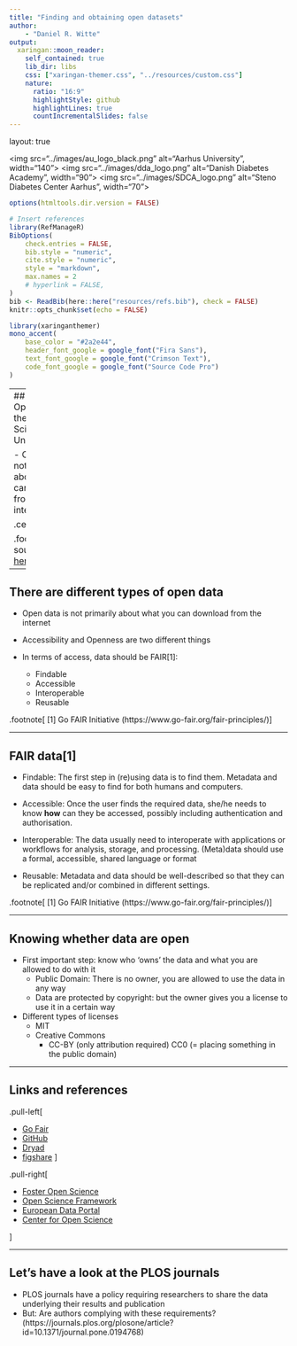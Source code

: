 ```yaml
---
title: "Finding and obtaining open datasets"
author: 
    - "Daniel R. Witte"
output:
  xaringan::moon_reader:
    self_contained: true
    lib_dir: libs
    css: ["xaringan-themer.css", "../resources/custom.css"]
    nature:
      ratio: "16:9"
      highlightStyle: github
      highlightLines: true
      countIncrementalSlides: false
---
```


layout: true

<div class="my-footer">
<span>
<img src="../images/au_logo_black.png" alt="Aarhus University", width="140">
<img src="../images/dda_logo.png" alt="Danish Diabetes Academy", width="90">
<img src="../images/SDCA_logo.png" alt="Steno Diabetes Center Aarhus", width="70">
</span>
</div> 

```r
options(htmltools.dir.version = FALSE)

# Insert references
library(RefManageR)
BibOptions(
    check.entries = FALSE,
    bib.style = "numeric",
    cite.style = "numeric",
    style = "markdown",
    max.names = 2
    # hyperlink = FALSE,
)
bib <- ReadBib(here::here("resources/refs.bib"), check = FALSE)
knitr::opts_chunk$set(echo = FALSE)
```

```r
library(xaringanthemer)
mono_accent(
    base_color = "#2a2e44",
    header_font_google = google_font("Fira Sans"),
    text_font_google = google_font("Crimson Text"),
    code_font_google = google_font("Source Code Pro")
)
```

---
## Where is Open Data in the Open Science Universe?

- Open data is not primarily about what you can download from the internet

.center[
```r
knitr::include_graphics("../images/OpenUniverse.png")
```
]

.footnote[Image source from [here](https://www.fosteropenscience.eu/resources).]

---


## There are different types of open data

- Open data is not primarily about what you can download from the internet

- Accessibility and Openness are two different things

- In terms of access, data should be FAIR[1]:
  - Findable
  - Accessible
  - Interoperable
  - Reusable


.footnote[
[1] Go FAIR Initiative (https://www.go-fair.org/fair-principles/)
]

---

## FAIR data[1]
- Findable: The first step in (re)using data is to find them. Metadata and data should be easy to find for both humans and computers.

- Accessible: Once the user finds the required data, she/he needs to know **how** can they be accessed, possibly including authentication and authorisation.

- Interoperable: The data usually need to interoperate with applications or workflows for analysis, storage, and processing. (Meta)data should use a formal, accessible, shared language or format

- Reusable: Metadata and data should be well-described so that they can be replicated and/or combined in different settings.


.footnote[
[1] Go FAIR Initiative (https://www.go-fair.org/fair-principles/)
]

---

## Knowing whether data are open

- First important step: know who 'owns' the data and what you are allowed to do with it
    - Public Domain: There is no owner, you are allowed to use the data in any way
    - Data are protected by copyright: but the owner gives you a license to use it in a certain way
  
- Different types of licenses
    - MIT
    - Creative Commons
        - CC-BY (only attribution required)
    CC0 (= placing something in the public domain)

---

## Links and references

.pull-left[

- [Go Fair]
- [GitHub]
- [Dryad]
- [figshare]
]

.pull-right[

- [Foster Open Science]
- [Open Science Framework]
- [European Data Portal]
- [Center for Open Science]

]


[Open Science Framework]: https://osf.io/
[European Data Portal]: https://www.europeandataportal.eu/
[GitHub]: https://github.com/
[Dryad]: https://datadryad.org/
[figshare]: https://figshare.com/
[Center for Open Science]: https://cos.io/
[Choose a License]: https://choosealicense.com/
[Creative Commons]: https://creativecommons.org/
[Go Fair]: https://www.go-fair.org/fair-principles/
[EU Turning FAIR into reality]: https://ec.europa.eu/info/sites/info/files/turning_fair_into_reality_0.pdf
[Plan S]: https://www.coalition-s.org/
[Foster Open Science]: https://www.fosteropenscience.eu/
[NIH data repositories]: https://www.nlm.nih.gov/NIHbmic/nih_data_sharing_repositories.html
[UK Data Archive]: http://data-archive.ac.uk/find/archive-catalogue
[YODA project]: https://yoda.yale.edu/
[Project Datasphere]: https://www.projectdatasphere.org/projectdatasphere/html/home
[ClinicalStudyDataRequest]: https://www.clinicalstudydatarequest.com/
[Nature recommended data repositories]: https://www.nature.com/sdata/policies/repositories


---

## Let's have a look at the PLOS journals

- PLOS journals have a policy requiring researchers to share the data underlying their results and publication
- But: Are authors complying with these requirements?
(https://journals.plos.org/plosone/article?id=10.1371/journal.pone.0194768)
